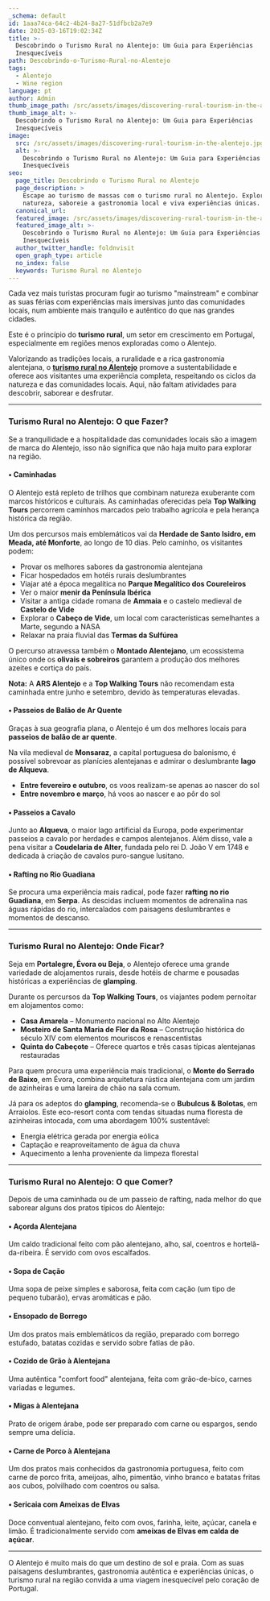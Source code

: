 ```yaml
---
_schema: default
id: 1aaa74ca-64c2-4b24-8a27-51dfbcb2a7e9
date: 2025-03-16T19:02:34Z
title: >-
  Descobrindo o Turismo Rural no Alentejo: Um Guia para Experiências
  Inesquecíveis
path: Descobrindo-o-Turismo-Rural-no-Alentejo
tags:
  - Alentejo
  - Wine region
language: pt
author: Admin
thumb_image_path: /src/assets/images/discovering-rural-tourism-in-the-alentejo.jpg
thumb_image_alt: >-
  Descobrindo o Turismo Rural no Alentejo: Um Guia para Experiências
  Inesquecíveis
image:
  src: /src/assets/images/discovering-rural-tourism-in-the-alentejo.jpg
  alt: >-
    Descobrindo o Turismo Rural no Alentejo: Um Guia para Experiências
    Inesquecíveis
seo:
  page_title: Descobrindo o Turismo Rural no Alentejo
  page_description: >
    Escape ao turismo de massas com o turismo rural no Alentejo. Explore a
    natureza, saboreie a gastronomia local e viva experiências únicas.
  canonical_url:
  featured_image: /src/assets/images/discovering-rural-tourism-in-the-alentejo.jpg
  featured_image_alt: >-
    Descobrindo o Turismo Rural no Alentejo: Um Guia para Experiências
    Inesquecíveis
  author_twitter_handle: foldnvisit
  open_graph_type: article
  no_index: false
  keywords: Turismo Rural no Alentejo
---
```


Cada vez mais turistas procuram fugir ao turismo "mainstream" e combinar as suas
férias com experiências mais imersivas junto das comunidades locais, num
ambiente mais tranquilo e autêntico do que nas grandes cidades.

Este é o princípio do **turismo rural**, um setor em crescimento em Portugal,
especialmente em regiões menos exploradas como o Alentejo.

Valorizando as tradições locais, a ruralidade e a rica gastronomia alentejana, o
[**turismo rural no Alentejo**](https://topwalkingtoursportugal.com/pt/tours/historical-alentejo-rural-trails/)
promove a sustentabilidade e oferece aos visitantes uma experiência completa,
respeitando os ciclos da natureza e das comunidades locais. Aqui, não faltam
atividades para descobrir, saborear e desfrutar.

---

### **Turismo Rural no Alentejo: O que Fazer?**

Se a tranquilidade e a hospitalidade das comunidades locais são a imagem de
marca do Alentejo, isso não significa que não haja muito para explorar na
região.

#### **• Caminhadas**

O Alentejo está repleto de trilhos que combinam natureza exuberante com marcos
históricos e culturais. As caminhadas oferecidas pela **Top Walking Tours**
percorrem caminhos marcados pelo trabalho agrícola e pela herança histórica da
região.

Um dos percursos mais emblemáticos vai da **Herdade de Santo Isidro, em Meada,
até Monforte**, ao longo de 10 dias. Pelo caminho, os visitantes podem:

- Provar os melhores sabores da gastronomia alentejana
- Ficar hospedados em hotéis rurais deslumbrantes
- Viajar até a época megalítica no **Parque Megalítico dos Coureleiros**
- Ver o maior **menir da Península Ibérica**
- Visitar a antiga cidade romana de **Ammaia** e o castelo medieval de **Castelo
  de Vide**
- Explorar o **Cabeço de Vide**, um local com características semelhantes a
  Marte, segundo a NASA
- Relaxar na praia fluvial das **Termas da Sulfúrea**

O percurso atravessa também o **Montado Alentejano**, um ecossistema único onde
os **olivais e sobreiros** garantem a produção dos melhores azeites e cortiça do
país.

**Nota:** A **ARS Alentejo** e a **Top Walking Tours** não recomendam esta
caminhada entre junho e setembro, devido às temperaturas elevadas.

#### **• Passeios de Balão de Ar Quente**

Graças à sua geografia plana, o Alentejo é um dos melhores locais para
**passeios de balão de ar quente**.

Na vila medieval de **Monsaraz**, a capital portuguesa do balonismo, é possível
sobrevoar as planícies alentejanas e admirar o deslumbrante **lago de Alqueva**.

- **Entre fevereiro e outubro**, os voos realizam-se apenas ao nascer do sol
- **Entre novembro e março**, há voos ao nascer e ao pôr do sol

#### **• Passeios a Cavalo**

Junto ao **Alqueva**, o maior lago artificial da Europa, pode experimentar
passeios a cavalo por herdades e campos alentejanos. Além disso, vale a pena
visitar a **Coudelaria de Alter**, fundada pelo rei D. João V em 1748 e dedicada
à criação de cavalos puro-sangue lusitano.

#### **• Rafting no Rio Guadiana**

Se procura uma experiência mais radical, pode fazer **rafting no rio Guadiana**,
em **Serpa**. As descidas incluem momentos de adrenalina nas águas rápidas do
rio, intercalados com paisagens deslumbrantes e momentos de descanso.

---

### **Turismo Rural no Alentejo: Onde Ficar?**

Seja em **Portalegre, Évora ou Beja**, o Alentejo oferece uma grande variedade
de alojamentos rurais, desde hotéis de charme e pousadas históricas a
experiências de **glamping**.

Durante os percursos da **Top Walking Tours**, os viajantes podem pernoitar em
alojamentos como:

- **Casa Amarela** – Monumento nacional no Alto Alentejo
- **Mosteiro de Santa Maria de Flor da Rosa** – Construção histórica do século
  XIV com elementos mouriscos e renascentistas
- **Quinta do Cabeçote** – Oferece quartos e três casas típicas alentejanas
  restauradas

Para quem procura uma experiência mais tradicional, o **Monte do Serrado de
Baixo**, em Évora, combina arquitetura rústica alentejana com um jardim de
azinheiras e uma lareira de chão na sala comum.

Já para os adeptos do **glamping**, recomenda-se o **Bubulcus & Bolotas**, em
Arraiolos. Este eco-resort conta com tendas situadas numa floresta de azinheiras
intocada, com uma abordagem 100% sustentável:

- Energia elétrica gerada por energia eólica
- Captação e reaproveitamento de água da chuva
- Aquecimento a lenha proveniente da limpeza florestal

---

### **Turismo Rural no Alentejo: O que Comer?**

Depois de uma caminhada ou de um passeio de rafting, nada melhor do que saborear
alguns dos pratos típicos do Alentejo:

#### **• Açorda Alentejana**

Um caldo tradicional feito com pão alentejano, alho, sal, coentros e
hortelã-da-ribeira. É servido com ovos escalfados.

#### **• Sopa de Cação**

Uma sopa de peixe simples e saborosa, feita com cação (um tipo de pequeno
tubarão), ervas aromáticas e pão.

#### **• Ensopado de Borrego**

Um dos pratos mais emblemáticos da região, preparado com borrego estufado,
batatas cozidas e servido sobre fatias de pão.

#### **• Cozido de Grão à Alentejana**

Uma autêntica "comfort food" alentejana, feita com grão-de-bico, carnes variadas
e legumes.

#### **• Migas à Alentejana**

Prato de origem árabe, pode ser preparado com carne ou espargos, sendo sempre
uma delícia.

#### **• Carne de Porco à Alentejana**

Um dos pratos mais conhecidos da gastronomia portuguesa, feito com carne de
porco frita, ameijoas, alho, pimentão, vinho branco e batatas fritas aos cubos,
polvilhado com coentros ou salsa.

#### **• Sericaia com Ameixas de Elvas**

Doce conventual alentejano, feito com ovos, farinha, leite, açúcar, canela e
limão. É tradicionalmente servido com **ameixas de Elvas em calda de açúcar**.

---

O Alentejo é muito mais do que um destino de sol e praia. Com as suas paisagens
deslumbrantes, gastronomia autêntica e experiências únicas, o turismo rural na
região convida a uma viagem inesquecível pelo coração de Portugal.

&nbsp;
